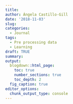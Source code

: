 ```yaml
---
title: 
author: Ángela Castillo-Gill
date: '2018-11-03'
slug: 
categories:
  - Journal
tags: 
  - Pre processing data
  - Learning
draft: TRUE
summary: 
output:
  blogdown::html_page:
    toc: true
    number_sections: true
    toc_depth: 2
  fig_caption: true
editor_options: 
  chunk_output_type: console
---
```


